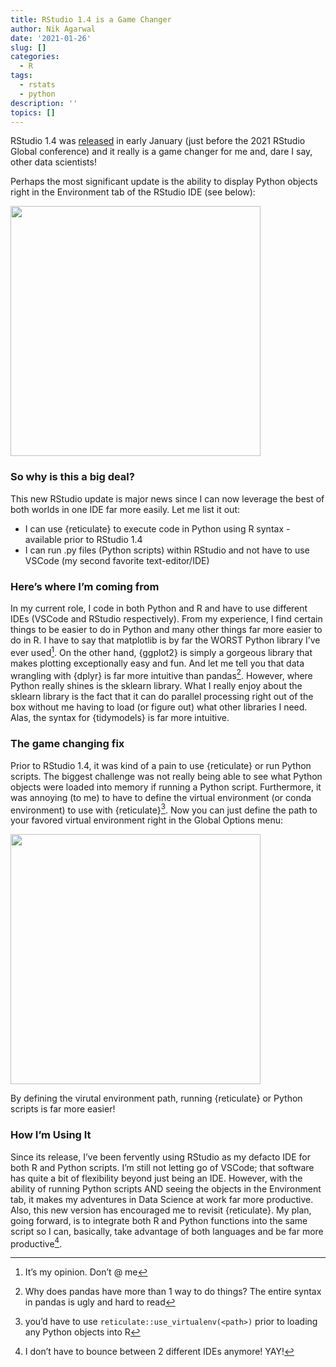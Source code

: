 ```yaml
---
title: RStudio 1.4 is a Game Changer
author: Nik Agarwal
date: '2021-01-26'
slug: []
categories:
  - R
tags:
  - rstats
  - python
description: ''
topics: []
---
```


RStudio 1.4 was [released](https://blog.rstudio.com/2021/01/19/announcing-rstudio-1-4/) in early January (just before the 2021 RStudio Global conference) and it really is a game changer for me and, dare I say, other data scientists!

Perhaps the most significant update is the ability to display Python objects right in the Environment tab of the RStudio IDE (see below):

<img src='img/screenshot1.png' width=400>

### So why is this a big deal?


This new RStudio update is major news since I can now leverage the best of both worlds in one IDE far more easily. Let me list it out:

- I can use {reticulate} to execute code in Python using R syntax - available prior to RStudio 1.4
- I can run .py files (Python scripts) within RStudio and not have to use VSCode (my second favorite text-editor/IDE)

### Here's where I'm coming from

In my current role, I code in both Python and R and have to use different IDEs (VSCode and RStudio respectively). From my experience, I find certain things to be easier to do in Python and many other things far more easier to do in R. I have to say that matplotlib is by far the WORST Python library I've ever used^[It's my opinion. Don't @ me]. On the other hand, {ggplot2} is simply a gorgeous library that makes plotting exceptionally easy and fun. And let me tell you that data wrangling with {dplyr} is far more intuitive than pandas^[Why does pandas have more than 1 way to do things? The entire syntax in pandas is ugly and hard to read]. However, where Python really shines is the sklearn library. What I really enjoy about the sklearn library is the fact that it can do parallel processing right out of the box without me having to load (or figure out) what other libraries I need. Alas, the syntax for {tidymodels} is far more intuitive.

### The game changing fix

Prior to RStudio 1.4, it was kind of a pain to use {reticulate} or run Python scripts. The biggest challenge was not really being able to see what Python objects were loaded into memory if running a Python script. Furthermore, it was annoying (to me) to have to define the virtual environment (or conda environment) to use with {reticulate}^[you'd have to use `reticulate::use_virtualenv(<path>)` prior to loading any Python objects into R]. Now you can just define the path to your favored virtual environment right in the Global Options menu:

<img src='img/virtualenv-option.png' width=400>

By defining the virutal environment path, running {reticulate} or Python scripts is far more easier!

### How I'm Using It

Since its release, I've been fervently using RStudio as my defacto IDE for both R and Python scripts. I'm still not letting go of VSCode; that software has quite a bit of flexibility beyond just being an IDE. However, with the ability of running Python scripts AND seeing the objects in the Environment tab, it makes my adventures in Data Science at work far more productive. Also, this new version has encouraged me to revisit {reticulate}. My plan, going forward, is to integrate both R and Python functions into the same script so I can, basically, take advantage of both languages and be far more productive^[I don't have to bounce between 2 different IDEs anymore! YAY!].




